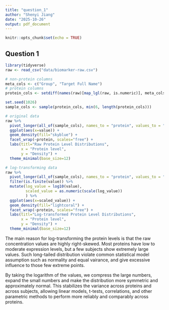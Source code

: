 ```yaml
---
title: "question_1"
author: "Shenyi Jiang"
date: "2025-10-26"
output: pdf_document
---
```


```r
knitr::opts_chunk$set(echo = TRUE)
```

## Question 1
```r
library(tidyverse)
raw <- read_csv("data/biomarker-raw.csv")
```

```r
# non-protein columns
meta_cols <- c("Group", "Target Full Name")
# protein columns
protein_cols <- setdiff(names(raw)[map_lgl(raw, is.numeric)], meta_cols)
```

```r
set.seed(1026)
sample_cols <- sample(protein_cols, min(6, length(protein_cols)))
```

```r
# original data
raw %>%
  pivot_longer(all_of(sample_cols), names_to = "protein", values_to = "value") %>%
  ggplot(aes(x=value)) +
  geom_density(fill="skyblue") +
  facet_wrap(~protein, scales="free") +
  labs(titl="Raw Protein Level Distributions", 
       x = "Protein level",
       y = "Density") +
  theme_minimal(base_size=12)
```

```r
# log-transforming data
raw %>%
  pivot_longer(all_of(sample_cols), names_to = "protein", values_to = "value") %>%
  filter(is.finite(value)) %>%
  mutate(log_value = log10(value),
         scaled_value = as.numeric(scale(log_value))
         ) %>%
  ggplot(aes(x=scaled_value)) +
  geom_density(fill="lightcoral") +
  facet_wrap(~protein, scales="free") +
  labs(titl="Log-transformed Protein Level Distributions", 
       x = "Protein level",
       y = "Density") +
  theme_minimal(base_size=12)
```

The main reason for log-transforming the protein levels is that the raw concentration values are highly right-skewed. Most proteins have low to moderate expression levels, but a few subjects show extremely large values. Such long-tailed distribution violate common statistical model assumption such as normality and equal vairance, and give excessive influence to those few extreme points.

By taking the logarithm of the values, we compress the large numbers, expand the small numbers and make the distribution more symmetric and approximately normal. This stabilizes the variance across proteins and across subjects, allowing linear models, t-tests, correlations, and other parametric methods to perform more reliably and comparably across proteins.


